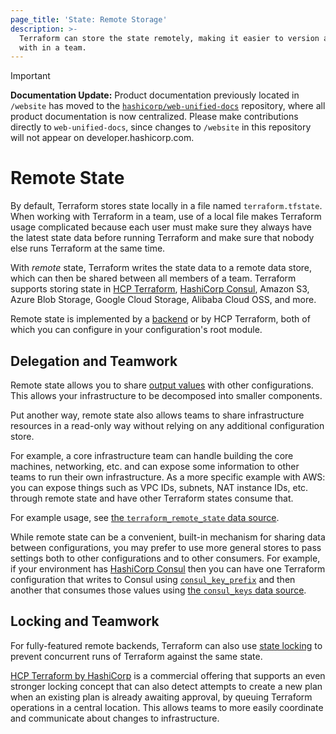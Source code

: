 ```yaml
---
page_title: 'State: Remote Storage'
description: >-
  Terraform can store the state remotely, making it easier to version and work
  with in a team.
---
```


> [!IMPORTANT]  
> **Documentation Update:** Product documentation previously located in `/website` has moved to the [`hashicorp/web-unified-docs`](https://github.com/hashicorp/web-unified-docs) repository, where all product documentation is now centralized. Please make contributions directly to `web-unified-docs`, since changes to `/website` in this repository will not appear on developer.hashicorp.com.

# Remote State

By default, Terraform stores state locally in a file named `terraform.tfstate`.
When working with Terraform in a team, use of a local file makes Terraform
usage complicated because each user must make sure they always have the latest
state data before running Terraform and make sure that nobody else runs
Terraform at the same time.

With _remote_ state, Terraform writes the state data to a remote data store,
which can then be shared between all members of a team. Terraform supports
storing state in [HCP Terraform](https://www.hashicorp.com/products/terraform/),
[HashiCorp Consul](https://www.consul.io/), Amazon S3, Azure Blob Storage, Google Cloud Storage, Alibaba Cloud OSS, and more.

Remote state is implemented by a [backend](/terraform/language/backend) or by
HCP Terraform, both of which you can configure in your configuration's root module.

## Delegation and Teamwork

Remote state allows you to share
[output values](/terraform/language/values/outputs) with other configurations.
This allows your infrastructure to be decomposed into smaller components.

Put another way, remote state also allows teams to share infrastructure
resources in a read-only way without relying on any additional configuration
store.

For example, a core infrastructure team can handle building the core
machines, networking, etc. and can expose some information to other
teams to run their own infrastructure. As a more specific example with AWS:
you can expose things such as VPC IDs, subnets, NAT instance IDs, etc. through
remote state and have other Terraform states consume that.

For example usage, see
[the `terraform_remote_state` data source](/terraform/language/state/remote-state-data).

While remote state can be a convenient, built-in mechanism for sharing data
between configurations, you may prefer to use more general stores to
pass settings both to other configurations and to other consumers. For example,
if your environment has [HashiCorp Consul](https://www.consul.io/) then you
can have one Terraform configuration that writes to Consul using
[`consul_key_prefix`](https://registry.terraform.io/providers/hashicorp/consul/latest/docs/resources/key_prefix) and then
another that consumes those values using
[the `consul_keys` data source](https://registry.terraform.io/providers/hashicorp/consul/latest/docs/data-sources/keys).

## Locking and Teamwork

For fully-featured remote backends, Terraform can also use
[state locking](/terraform/language/state/locking) to prevent concurrent runs of
Terraform against the same state.

[HCP Terraform by HashiCorp](https://www.hashicorp.com/products/terraform/)
is a commercial offering that supports an even stronger locking concept that
can also detect attempts to create a new plan when an existing plan is already
awaiting approval, by queuing Terraform operations in a central location.
This allows teams to more easily coordinate and communicate about changes to
infrastructure.
